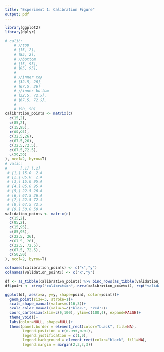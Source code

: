 ```yaml
---
title: "Experiment 1: Calibration Figure"
output: pdf
---
```


```r
library(ggplot2)
library(dplyr)
```

```r
# calib: 
    # //top
    # [15, 2],
    # [85, 2],
    # //bottom
    # [15, 95],
    # [85, 95],
    # 
    # //inner top
    # [32.5, 26],
    # [67.5, 26],
    # //inner bottom
    # [32.5, 72.5],
    # [67.5, 72.5],
    # 
    # [50, 50]
calibration_points <- matrix(c(
  c(15,2),
  c(85,2),
  c(15,95),
  c(85,95),
  c(32.5,26),
  c(67.5,26),
  c(32.5,72.5),
  c(67.5,72.5),
  c(50,50)
), ncol=2, byrow=T)
# valid: 
#      [,1] [,2]
 # [1,] 15.0  2.0
 # [2,] 85.0  2.0
 # [3,] 15.0 95.0
 # [4,] 85.0 95.0
 # [5,] 22.5 26.0
 # [6,] 67.5 26.0
 # [7,] 22.5 72.5
 # [8,] 67.5 72.5
 # [9,] 50.0 50.0
validation_points <- matrix(c(
  c(15,2),
  c(85,2),
  c(15,95),
  c(85,95),
  c(22.5, 26),
  c(67.5, 26),
  c(22.5, 72.5),
  c(67.5, 72.5),
  c(50,50)
), ncol=2, byrow=T)

colnames(calibration_points) <- c("x","y")
colnames(validation_points) <- c("x","y")

df <- as_tibble(calibration_points) %>% bind_rows(as_tibble(validation_points))
df$point <- c(rep("calibration", nrow(calibration_points)), rep("validation", nrow(validation_points)))
```

```r
ggplot(df, aes(x=x, y=y, shape=point, color=point))+
  geom_point(size=3, stroke=1)+
  scale_shape_manual(values=c(16,3))+
  scale_color_manual(values=c("black", "red"))+
  coord_cartesian(xlim=c(0,100), ylim=c(100,0), expand=FALSE)+
  theme_void()+
  labs(color=NULL, shape=NULL)+
  theme(panel.border = element_rect(color="black", fill=NA),
        legend.position = c(0.995,0.01),
        legend.justification = c(1,0),
        legend.background = element_rect(color="black", fill=NA),
        legend.margin = margin(2,3,3,3))
```
